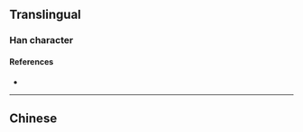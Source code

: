 {{also|瀅}}
{{character info/new}}
==Translingual==

===Han character===
{{Han char|rn=85|rad=水|as=10|sn=13|four=|canj=ETBI|ids=⿰氵莹}}

====References====
* {{Han ref|kx=0643.241|hdz=31694.051|uh=6EE2|ud=28386}}

----

==Chinese==
{{zh-see|瀅}}